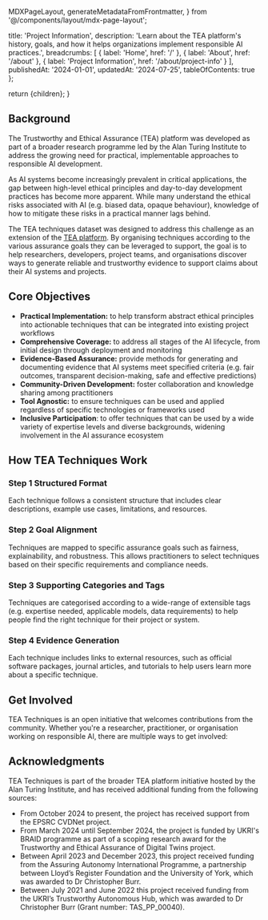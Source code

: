   MDXPageLayout,
  generateMetadataFromFrontmatter,
} from '@/components/layout/mdx-page-layout';

  title: 'Project Information',
  description: 'Learn about the TEA platform\'s history, goals, and how it helps organizations implement responsible AI practices.',
  breadcrumbs: [
    { label: 'Home', href: '/' },
    { label: 'About', href: '/about' },
    { label: 'Project Information', href: '/about/project-info' }
  ],
  publishedAt: '2024-01-01',
  updatedAt: '2024-07-25',
  tableOfContents: true
};


  return <MDXPageLayout frontmatter={frontmatter}>{children}</MDXPageLayout>;
}

## Background

The Trustworthy and Ethical Assurance (TEA) platform was developed as part of a broader research programme led by the Alan Turing Institute to address the growing need for practical, implementable approaches to responsible AI development.

As AI systems become increasingly prevalent in critical applications, the gap between high-level ethical principles and day-to-day development practices has become more apparent. While many understand the ethical risks associated with AI (e.g. biased data, opaque behaviour), knowledge of how to mitigate these risks in a practical manner lags behind.

The TEA techniques dataset was designed to address this challenge as an extension of the [TEA platform](https://assuranceplatform.azurewebsites.net). By organising techniques according to the various assurance goals they can be leveraged to support, the goal is to help researchers, developers, project teams, and organisations discover ways to generate reliable and trustworthy evidence to support claims about their AI systems and projects.

## Core Objectives

- **Practical Implementation:** to help transform abstract ethical principles into actionable techniques that can be integrated into existing project workflows
- **Comprehensive Coverage:** to address all stages of the AI lifecycle, from initial design through deployment and monitoring
- **Evidence-Based Assurance:** provide methods for generating and documenting evidence that AI systems meet specified criteria (e.g. fair outcomes, transparent decision-making, safe and effective predictions)
- **Community-Driven Development:** foster collaboration and knowledge sharing among practitioners
- **Tool Agnostic:** to ensure techniques can be used and applied regardless of specific technologies or frameworks used
- **Inclusive Participation**: to offer techniques that can be used by a wide variety of expertise levels and diverse backgrounds, widening involvement in the AI assurance ecosystem

## How TEA Techniques Work

### <Badge>Step 1</Badge> Structured Format

Each technique follows a consistent structure that includes clear descriptions, example use cases, limitations, and resources.

### <Badge>Step 2</Badge> Goal Alignment

Techniques are mapped to specific assurance goals such as fairness, explainability, and robustness. This allows practitioners to select techniques based on their specific requirements and compliance needs.

### <Badge>Step 3</Badge> Supporting Categories and Tags

Techniques are categorised according to a wide-range of extensible tags (e.g. expertise needed, applicable models, data requirements) to help people find the right technique for their project or system.

### <Badge>Step 4</Badge> Evidence Generation

Each technique includes links to external resources, such as official software packages, journal articles, and tutorials to help users learn more about a specific technique.

## Get Involved

TEA Techniques is an open initiative that welcomes contributions from the community.
Whether you're a researcher, practitioner, or organisation working on responsible AI, there are multiple ways to get involved:

<div className="grid grid-cols-1 gap-4 md:grid-cols-2">
  <LinkCard
    href="/docs/community-contributions"
    title="Contribution Guide"
    description="Learn how to contribute to TEA Techniques"
    icon={BookOpen}
  />
  <LinkCard
    href="https://github.com/alan-turing-institute/AssurancePlatform"
    title="GitHub Repository"
    description="View source code and submit issues"
    icon={Github}
    external
  />
</div>

## Acknowledgments

TEA Techniques is part of the broader TEA platform initiative hosted by the Alan Turing Institute, and has received additional funding from the following sources:

- From October 2024 to present, the project has received support from the EPSRC CVDNet project.
- From March 2024 until September 2024, the project is funded by UKRI's BRAID programme as part of a scoping research award for the Trustworthy and Ethical Assurance of Digital Twins project.
- Between April 2023 and December 2023, this project received funding from the Assuring Autonomy International Programme, a partnership between Lloyd’s Register Foundation and the University of York, which was awarded to Dr Christopher Burr.
- Between July 2021 and June 2022 this project received funding from the UKRI’s Trustworthy Autonomous Hub, which was awarded to Dr Christopher Burr (Grant number: TAS_PP_00040).
